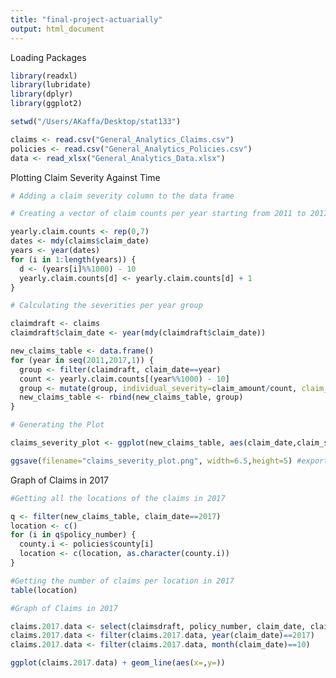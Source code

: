 ```yaml
---
title: "final-project-actuarially"
output: html_document
---
```

Loading Packages
```r
library(readxl)
library(lubridate)
library(dplyr)
library(ggplot2)

setwd("/Users/AKaffa/Desktop/stat133")
```

```r
claims <- read.csv("General_Analytics_Claims.csv")
policies <- read.csv("General_Analytics_Policies.csv")
data <- read_xlsx("General_Analytics_Data.xlsx")
```

Plotting Claim Severity Against Time 
```r
# Adding a claim severity column to the data frame

# Creating a vector of claim counts per year starting from 2011 to 2017

yearly.claim.counts <- rep(0,7)
dates <- mdy(claims$claim_date)
years <- year(dates)
for (i in 1:length(years)) {
  d <- (years[i]%%1000) - 10
  yearly.claim.counts[d] <- yearly.claim.counts[d] + 1
}

# Calculating the severities per year group 

claimdraft <- claims
claimdraft$claim_date <- year(mdy(claimdraft$claim_date))

new_claims_table <- data.frame()
for (year in seq(2011,2017,1)) {
  group <- filter(claimdraft, claim_date==year)
  count <- yearly.claim.counts[(year%%1000) - 10]
  group <- mutate(group, individual_severity=claim_amount/count, claim_severity = sum(claim_amount)/count)
  new_claims_table <- rbind(new_claims_table, group)
}
```


```r
# Generating the Plot

claims_severity_plot <- ggplot(new_claims_table, aes(claim_date,claim_severity)) + theme_classic() + geom_line() + xlab("Date") + ylab("Claim Severity") + geom_point(aes(x= 2017, y = max(claim_severity), colour= "purple"), show.legend = FALSE) + ggtitle("Claim Severities over 7 Years (2012-2017)")

ggsave(filename="claims_severity_plot.png", width=6.5,height=5) #exporting plot to add to the report
```

Graph of Claims in 2017
```r

#Getting all the locations of the claims in 2017 

q <- filter(new_claims_table, claim_date==2017)
location <- c()
for (i in q$policy_number) {  
  county.i <- policies$county[i]
  location <- c(location, as.character(county.i))
}  

#Getting the number of claims per location in 2017 
table(location)

#Graph of Claims in 2017

claims.2017.data <- select(claimsdraft, policy_number, claim_date, claim_amount)
claims.2017.data <- filter(claims.2017.data, year(claim_date)==2017)
claims.2017.data <- filter(claims.2017.data, month(claim_date)==10)

ggplot(claims.2017.data) + geom_line(aes(x=,y=))
```

